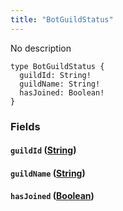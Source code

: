 ```yaml
---
title: "BotGuildStatus"
---
```


No description

```
type BotGuildStatus {
  guildId: String!
  guildName: String!
  hasJoined: Boolean!
}

```

### Fields[](#fields "Direct link to heading")

#### `guildId` ([String](/developer/graphql-api/references/scalars/string))[](#guildid-string "Direct link to heading")

#### `guildName` ([String](/developer/graphql-api/references/scalars/string))[](#guildname-string "Direct link to heading")

#### `hasJoined` ([Boolean](/developer/graphql-api/references/scalars/boolean))[](#hasjoined-boolean "Direct link to heading")